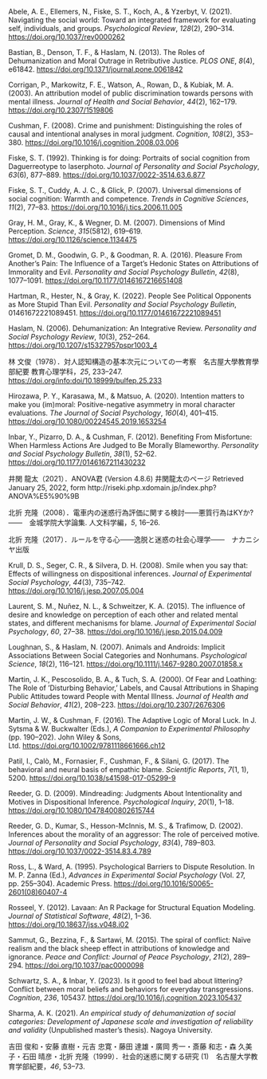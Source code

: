 Abele, A. E., Ellemers, N., Fiske, S. T., Koch, A., & Yzerbyt, V. (2021). Navigating the social world: Toward an integrated framework for evaluating self, individuals, and groups. *Psychological Review*, *128*(2), 290–314. [https://doi.org/10.1037/rev0000262](https://doi.org/10.1037/rev0000262)
 
Bastian, B., Denson, T. F., & Haslam, N. (2013). The Roles of Dehumanization and Moral Outrage in Retributive Justice. *PLOS ONE*, *8*(4), e61842. [https://doi.org/10.1371/journal.pone.0061842](https://doi.org/10.1371/journal.pone.0061842)
 
Corrigan, P., Markowitz, F. E., Watson, A., Rowan, D., & Kubiak, M. A. (2003). An attribution model of public discrimination towards persons with mental illness. *Journal of Health and Social Behavior*, *44*(2), 162–179. [https://doi.org/10.2307/1519806](https://doi.org/10.2307/1519806)
 
Cushman, F. (2008). Crime and punishment: Distinguishing the roles of causal and intentional analyses in moral judgment. *Cognition*, *108*(2), 353–380. [https://doi.org/10.1016/j.cognition.2008.03.006](https://doi.org/10.1016/j.cognition.2008.03.006)
 
Fiske, S. T. (1992). Thinking is for doing: Portraits of social cognition from Daguerreotype to laserphoto. *Journal of Personality and Social Psychology*, *63*(6), 877–889. [https://doi.org/10.1037/0022-3514.63.6.877](https://doi.org/10.1037/0022-3514.63.6.877)
 
Fiske, S. T., Cuddy, A. J. C., & Glick, P. (2007). Universal dimensions of social cognition: Warmth and competence. *Trends in Cognitive Sciences*, *11*(2), 77–83. [https://doi.org/10.1016/j.tics.2006.11.005](https://doi.org/10.1016/j.tics.2006.11.005)
 
Gray, H. M., Gray, K., & Wegner, D. M. (2007). Dimensions of Mind Perception. *Science*, *315*(5812), 619–619. [https://doi.org/10.1126/science.1134475](https://doi.org/10.1126/science.1134475)
 
Gromet, D. M., Goodwin, G. P., & Goodman, R. A. (2016). Pleasure From Another’s Pain: The Influence of a Target’s Hedonic States on Attributions of Immorality and Evil. *Personality and Social Psychology Bulletin*, *42*(8), 1077–1091. [https://doi.org/10.1177/0146167216651408](https://doi.org/10.1177/0146167216651408)
 
Hartman, R., Hester, N., & Gray, K. (2022). People See Political Opponents as More Stupid Than Evil. *Personality and Social Psychology Bulletin*, 01461672221089451. [https://doi.org/10.1177/01461672221089451](https://doi.org/10.1177/01461672221089451)
 
Haslam, N. (2006). Dehumanization: An Integrative Review. *Personality and Social Psychology Review*, *10*(3), 252–264. [https://doi.org/10.1207/s15327957pspr1003_4](https://doi.org/10.1207/s15327957pspr1003_4)

林 文俊（1978）．対人認知構造の基本次元についての一考察　名古屋大學教育學部紀要 教育心理学科，*25*, 233–247.
[https://doi.org/info:doi/10.18999/bulfep.25.233](https://doi.org/info:doi/10.18999/bulfep.25.233)
 
Hirozawa, P. Y., Karasawa, M., & Matsuo, A. (2020). Intention matters to make you (im)moral: Positive-negative asymmetry in moral character evaluations. *The Journal of Social Psychology*, *160*(4), 401–415. [https://doi.org/10.1080/00224545.2019.1653254](https://doi.org/10.1080/00224545.2019.1653254)
 
Inbar, Y., Pizarro, D. A., & Cushman, F. (2012). Benefiting From Misfortune: When Harmless Actions Are Judged to Be Morally Blameworthy. *Personality and Social Psychology Bulletin*, *38*(1), 52–62. [https://doi.org/10.1177/0146167211430232](https://doi.org/10.1177/0146167211430232)

井関 龍太（2021）．ANOVA君 (Version 4.8.6) 井関龍太のページ Retrieved January 25, 2022, form http://riseki.php.xdomain.jp/index.php?ANOVA%E5%90%9B

北折 充隆（2008）．電車内の迷惑行為評価に関する検討――悪質行為はKYか?――　金城学院大学論集. 人文科学編，*5*, 16–26.
 
北折 充隆（2017）．ルールを守る心――逸脱と迷惑の社会心理学――　ナカニシヤ出版
 
Krull, D. S., Seger, C. R., & Silvera, D. H. (2008). Smile when you say that: Effects of willingness on dispositional inferences. *Journal of Experimental Social Psychology*, *44*(3), 735–742. [https://doi.org/10.1016/j.jesp.2007.05.004](https://doi.org/10.1016/j.jesp.2007.05.004)
 
Laurent, S. M., Nuñez, N. L., & Schweitzer, K. A. (2015). The influence of desire and knowledge on perception of each other and related mental states, and different mechanisms for blame. *Journal of Experimental Social Psychology*, *60*, 27–38. [https://doi.org/10.1016/j.jesp.2015.04.009](https://doi.org/10.1016/j.jesp.2015.04.009)
 
Loughnan, S., & Haslam, N. (2007). Animals and Androids: Implicit Associations Between Social Categories and Nonhumans. *Psychological Science*, *18*(2), 116–121. [https://doi.org/10.1111/j.1467-9280.2007.01858.x](https://doi.org/10.1111/j.1467-9280.2007.01858.x)
 
Martin, J. K., Pescosolido, B. A., & Tuch, S. A. (2000). Of Fear and Loathing: The Role of ’Disturbing Behavior,’ Labels, and Causal Attributions in Shaping Public Attitudes toward People with Mental Illness. *Journal of Health and Social Behavior*, *41*(2), 208–223. [https://doi.org/10.2307/2676306](https://doi.org/10.2307/2676306)
 
Martin, J. W., & Cushman, F. (2016). The Adaptive Logic of Moral Luck. In J. Sytsma & W. Buckwalter (Eds.), *A Companion to Experimental Philosophy* (pp. 190–202). John Wiley & Sons, Ltd. [https://doi.org/10.1002/9781118661666.ch12](https://doi.org/10.1002/9781118661666.ch12)
 
Patil, I., Calò, M., Fornasier, F., Cushman, F., & Silani, G. (2017). The behavioral and neural basis of empathic blame. *Scientific Reports*, *7*(1, 1), 5200. [https://doi.org/10.1038/s41598-017-05299-9](https://doi.org/10.1038/s41598-017-05299-9)
 
Reeder, G. D. (2009). Mindreading: Judgments About Intentionality and Motives in Dispositional Inference. *Psychological Inquiry*, *20*(1), 1–18. [https://doi.org/10.1080/10478400802615744](https://doi.org/10.1080/10478400802615744)
 
Reeder, G. D., Kumar, S., Hesson-McInnis, M. S., & Trafimow, D. (2002). Inferences about the morality of an aggressor: The role of perceived motive. *Journal of Personality and Social Psychology*, *83*(4), 789–803. [https://doi.org/10.1037/0022-3514.83.4.789](https://doi.org/10.1037/0022-3514.83.4.789)
 
Ross, L., & Ward, A. (1995). Psychological Barriers to Dispute Resolution. In M. P. Zanna (Ed.), *Advances in Experimental Social Psychology* (Vol. 27, pp. 255–304). Academic Press. [https://doi.org/10.1016/S0065-2601(08)60407-4](https://doi.org/10.1016/S0065-2601%2808%2960407-4)
 
Rosseel, Y. (2012). Lavaan: An R Package for Structural Equation Modeling. *Journal of Statistical Software*, *48*(2), 1–36. [https://doi.org/10.18637/jss.v048.i02](https://doi.org/10.18637/jss.v048.i02)
 
Sammut, G., Bezzina, F., & Sartawi, M. (2015). The spiral of conflict: Naïve realism and the black sheep effect in attributions of knowledge and ignorance. *Peace and Conflict: Journal of Peace Psychology*, *21*(2), 289–294. [https://doi.org/10.1037/pac0000098](https://doi.org/10.1037/pac0000098)
 
Schwartz, S. A., & Inbar, Y. (2023). Is it good to feel bad about littering? Conflict between moral beliefs and behaviors for everyday transgressions. *Cognition*, *236*, 105437. [https://doi.org/10.1016/j.cognition.2023.105437](https://doi.org/10.1016/j.cognition.2023.105437)
 
Sharma, A. K. (2021). *An empirical study of dehumanization of social categories: Development of Japanese scale and investigation of reliability and validity* (Unpublished master's thesis). Nagoya University.
 
吉田 俊和・安藤 直樹・元吉 忠寛・藤田 達雄・廣岡 秀一・斎藤 和志・森 久美子・石田 晴彦・北折 充隆（1999）．社会的迷惑に関する研究 (1)　名古屋大学教育学部紀要，*46*, 53–73.
 
